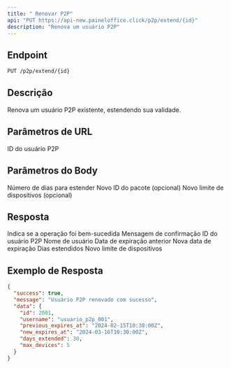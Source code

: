 ```yaml
---
title: " Renovar P2P"
api: "PUT https://api-new.paineloffice.click/p2p/extend/{id}"
description: "Renova um usuário P2P"
---
```


## Endpoint

<CodeGroup>

```bash Requisição
PUT /p2p/extend/{id}
```

</CodeGroup>

## Descrição

Renova um usuário P2P existente, estendendo sua validade.

## Parâmetros de URL

<ParamField path="id" type="integer" required>
  ID do usuário P2P
</ParamField>

## Parâmetros do Body

<ParamField body="extend_days" type="integer" required>
  Número de dias para estender
</ParamField>

<ParamField body="package_id" type="integer">
  Novo ID do pacote (opcional)
</ParamField>

<ParamField body="max_devices" type="integer">
  Novo limite de dispositivos (opcional)
</ParamField>

## Resposta

<ResponseField name="success" type="boolean">
  Indica se a operação foi bem-sucedida
</ResponseField>

<ResponseField name="message" type="string">
  Mensagem de confirmação
</ResponseField>

<ResponseField name="data" type="object">
  <Expandable title="properties">
    <ResponseField name="id" type="integer">
      ID do usuário P2P
    </ResponseField>
    <ResponseField name="username" type="string">
      Nome de usuário
    </ResponseField>
    <ResponseField name="previous_expires_at" type="string">
      Data de expiração anterior
    </ResponseField>
    <ResponseField name="new_expires_at" type="string">
      Nova data de expiração
    </ResponseField>
    <ResponseField name="days_extended" type="integer">
      Dias estendidos
    </ResponseField>
    <ResponseField name="max_devices" type="integer">
      Novo limite de dispositivos
    </ResponseField>
  </Expandable>
</ResponseField>

## Exemplo de Resposta

```json
{
  "success": true,
  "message": "Usuário P2P renovado com sucesso",
  "data": {
    "id": 2001,
    "username": "usuario_p2p_001",
    "previous_expires_at": "2024-02-15T10:30:00Z",
    "new_expires_at": "2024-03-16T10:30:00Z",
    "days_extended": 30,
    "max_devices": 5
  }
}
```
